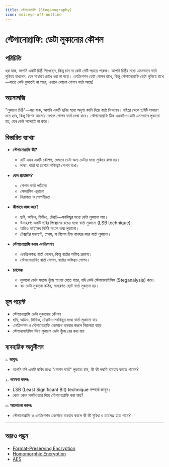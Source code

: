```yaml
---
title: স্টেগানোগ্রাফি (Steganography)
icon: mdi:eye-off-outline
---
```


# স্টেগানোগ্রাফি: ডেটা লুকানোর কৌশল

## পরিচিতি

ধরা যাক, আপনি একটি চিঠি লিখেছেন, কিন্তু চান না কেউ সেটি পড়তে পারুক। আপনি চিঠির মধ্যে এমনভাবে বার্তা লুকিয়ে রাখলেন, যেন সাধারণ চোখে ধরা না পড়ে। এনক্রিপশন ডেটা গোপন রাখে, কিন্তু স্টেগানোগ্রাফি ডেটা লুকিয়ে রাখে—যাতে কেউ বুঝতেই না পারে, এখানে কোনো গোপন বার্তা আছে!

## অ্যানালজি

"লুকানো চিঠি"—ধরা যাক, আপনি একটি ছবির মধ্যে অদৃশ্য কালি দিয়ে বার্তা লিখলেন। বাইরে থেকে ছবিটি সাধারণ মনে হবে, কিন্তু বিশেষ আলোয় দেখলে গোপন বার্তা দেখা যাবে। স্টেগানোগ্রাফি ঠিক এমনই—ডেটা এমনভাবে লুকানো হয়, যেন কেউ সন্দেহই না করে।

## বিস্তারিত ব্যাখ্যা

- **স্টেগানোগ্রাফি কী?**
  - এটি এমন একটি কৌশল, যেখানে ডেটা অন্য ডেটার মধ্যে লুকিয়ে রাখা হয়।
  - লক্ষ্য: বার্তা বা তথ্যের অস্তিত্বই গোপন রাখা।

- **কেন প্রয়োজন?**
  - গোপন বার্তা পাঠানো
  - সেন্সরশিপ এড়ানো
  - নিরাপত্তা ও গোপনীয়তা

- **কীভাবে কাজ করে?**
  - ছবি, অডিও, ভিডিও, টেক্সট—সবকিছুর মধ্যে ডেটা লুকানো যায়।
  - উদাহরণ: একটি ছবির পিক্সেলের রঙের মধ্যে বার্তা লুকানো (LSB technique)।
  - অডিও ফাইলের নির্দিষ্ট অংশে তথ্য লুকানো।
  - টেক্সটের ফরম্যাট, স্পেস, বা বিশেষ চিহ্ন ব্যবহার করে বার্তা লুকানো।

- **স্টেগানোগ্রাফি বনাম এনক্রিপশন**
  - এনক্রিপশন: বার্তা গোপন, কিন্তু বার্তার অস্তিত্ব প্রকাশ্য।
  - স্টেগানোগ্রাফি: বার্তা গোপন, বার্তার অস্তিত্বও গোপন।

- **চ্যালেঞ্জ**
  - লুকানো ডেটা সহজে খুঁজে পাওয়া যেতে পারে, যদি কেউ স্টেগানালাইসিস (Steganalysis) করে।
  - বড় ডেটা লুকানো কঠিন, সাধারণত ছোট বার্তা লুকানো হয়।

## মূল পয়েন্ট

- স্টেগানোগ্রাফি ডেটা লুকানোর কৌশল
- ছবি, অডিও, ভিডিও, টেক্সট—সবকিছুর মধ্যে বার্তা লুকানো যায়
- এনক্রিপশন ও স্টেগানোগ্রাফি একসাথে ব্যবহার করলে নিরাপত্তা বাড়ে
- স্টেগানালাইসিস দিয়ে লুকানো ডেটা খুঁজে বের করা যায়

## ব্যবহারিক অনুশীলন

১. **ভাবুন:**
   - আপনি যদি একটি ছবির মধ্যে "গোপন বার্তা" লুকাতে চান, কী কী পদ্ধতি ব্যবহার করতে পারেন?

২. **গবেষণা করুন:**
   - LSB (Least Significant Bit) technique সম্পর্কে জানুন।
   - কোন কোন সফটওয়্যার দিয়ে স্টেগানোগ্রাফি করা যায়?

৩. **আলোচনা করুন:**
   - স্টেগানোগ্রাফি ও এনক্রিপশন একসাথে ব্যবহার করলে কী কী সুবিধা ও চ্যালেঞ্জ হতে পারে?

---

## আরও পড়ুন
- [Format-Preserving Encryption](/encryption/fpe)
- [Homomorphic Encryption](/encryption/homomorphic)
- [AES](/encryption/block-ciphers)
